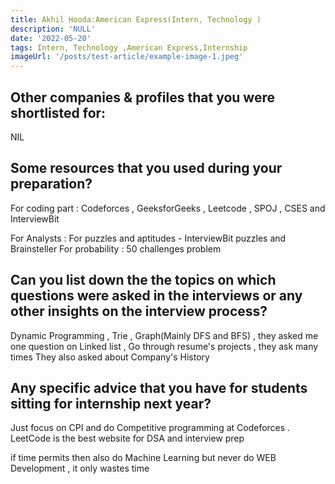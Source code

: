 ```yaml
---
title: Akhil Hooda:American Express(Intern, Technology )
description: 'NULL' 
date: '2022-05-20'
tags: Intern, Technology ,American Express,Internship
imageUrl: '/posts/test-article/example-image-1.jpeg'
---
```


## Other companies & profiles that you were shortlisted for:
NIL

## Some resources that you used during your preparation?
For coding part  : Codeforces , GeeksforGeeks , Leetcode , SPOJ , CSES and InterviewBit 

For Analysts : For puzzles and aptitudes - InterviewBit puzzles and Brainsteller 
For probability : 50 challenges problem  

## Can you list down the the topics on which questions were asked in the interviews or any other insights on the interview process?
Dynamic Programming , Trie , Graph(Mainly DFS and BFS) , they asked me one question on Linked list , 
Go through resume's projects , they ask many times 
They also asked about Company's History 
## Any specific advice that you have for students sitting for internship next year?
Just focus on CPI and do Competitive programming at Codeforces . LeetCode is the best website for DSA and interview prep 

if time permits then also do Machine Learning but never do WEB Development , it only wastes time
 

